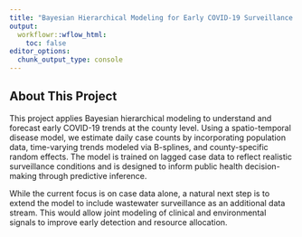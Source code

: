 ```yaml
---
title: "Bayesian Hierarchical Modeling for Early COVID-19 Surveillance Design"
output:
  workflowr::wflow_html:
    toc: false
editor_options:
  chunk_output_type: console
---
```


## About This Project

This project applies Bayesian hierarchical modeling to understand and forecast early COVID-19 trends at the county level. Using a spatio-temporal disease model, we estimate daily case counts by incorporating population data, time-varying trends modeled via B-splines, and county-specific random effects. The model is trained on lagged case data to reflect realistic surveillance conditions and is designed to inform public health decision-making through predictive inference.

While the current focus is on case data alone, a natural next step is to extend the model to include wastewater surveillance as an additional data stream. This would allow joint modeling of clinical and environmental signals to improve early detection and resource allocation.


